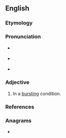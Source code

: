 ==English==

===Etymology===
{{prefix|a|burst|lang=en}}

===Pronunciation===
* {{a|RP}} {{IPA|/əˈbɝːst/|lang=en}}
* {{a|US}} {{IPA|/əˈbɝst/|lang=en}}
* {{rhymes|ɜː(ɹ)st|lang=en}}

===Adjective===
{{en-adj|-}}

# In a [[bursting]] condition.

===References===
{{R:MW3 1976|page=8}}

===Anagrams===
* {{anagrams|en|Straub|Traubs|arbust}}